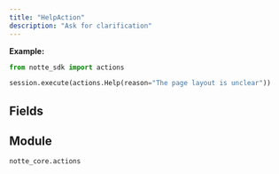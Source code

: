 ```yaml
---
title: "HelpAction"
description: "Ask for clarification"
---
```




**Example:**
```python
from notte_sdk import actions

session.execute(actions.Help(reason="The page layout is unclear"))
```

## Fields

<ParamField path="type" type="Literal['help']" default="help">
</ParamField>

<ParamField path="category" type="str" default="Special Browser Actions">
</ParamField>

<ParamField path="description" type="str" default="Ask for clarification">
</ParamField>

<ParamField path="reason" type="str" required>
</ParamField>


## Module

`notte_core.actions`
